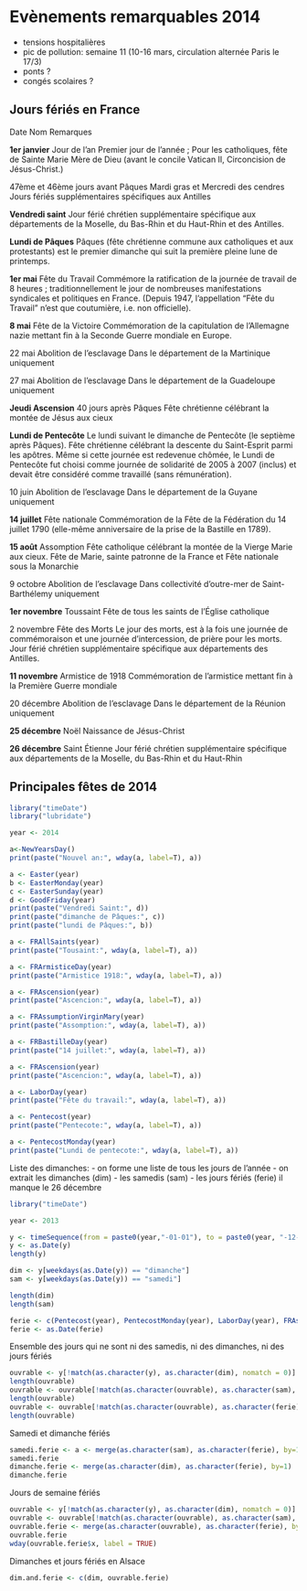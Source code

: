 Evènements remarquables 2014
========================================================

- tensions hospitalières
- pic de pollution: semaine 11 (10-16 mars, circulation alternée Paris le 17/3)
- ponts ?
- congés scolaires ?

Jours fériés en France
----------------------

Date   Nom 	Remarques

__1er janvier__ 	Jour de l’an 	Premier jour de l’année ; Pour les catholiques, fête de Sainte Marie Mère de Dieu (avant le concile Vatican II, Circoncision de Jésus-Christ.)

47ème et 46ème jours avant Pâques 	Mardi gras et Mercredi des cendres 	Jours fériés supplémentaires spécifiques aux Antilles

__Vendredi saint__ 	Jour férié chrétien supplémentaire spécifique aux départements de la Moselle, du Bas-Rhin et du Haut-Rhin et des Antilles.

__Lundi de Pâques__ 	Pâques (fête chrétienne commune aux catholiques et aux protestants) est le premier dimanche qui suit la première pleine lune de printemps.

__1er mai__ 	Fête du Travail 	Commémore la ratification de la journée de travail de 8 heures ; traditionnellement le jour de nombreuses manifestations syndicales et politiques en France. (Depuis 1947, l’appellation "Fête du Travail" n’est que coutumière, i.e. non officielle).

__8 mai__ 	Fête de la Victoire 	Commémoration de la capitulation de l'Allemagne nazie mettant fin à la Seconde Guerre mondiale en Europe.

22 mai 	Abolition de l’esclavage 	Dans le département de la Martinique uniquement

27 mai 	Abolition de l’esclavage 	Dans le département de la Guadeloupe uniquement

__Jeudi Ascension__ 40 jours après Pâques 	Fête chrétienne célébrant la montée de Jésus aux cieux

__Lundi de Pentecôte__ Le lundi suivant le dimanche de Pentecôte (le septième après Pâques). 	Fête chrétienne célébrant la descente du Saint-Esprit parmi les apôtres. Même si cette journée est redevenue chômée, le Lundi de Pentecôte fut choisi comme journée de solidarité de 2005 à 2007 (inclus) et devait être considéré comme travaillé (sans rémunération).

10 juin 	Abolition de l’esclavage 	Dans le département de la Guyane uniquement

__14 juillet__ 	Fête nationale 	Commémoration de la Fête de la Fédération du 14 juillet 1790 (elle-même anniversaire de la prise de la Bastille en 1789).

__15 août__ 	Assomption 	Fête catholique célébrant la montée de la Vierge Marie aux cieux. Fête de Marie, sainte patronne de la France et Fête nationale sous la Monarchie

9 octobre 	Abolition de l’esclavage 	Dans collectivité d'outre-mer de Saint-Barthélemy uniquement

__1er novembre__ 	Toussaint 	Fête de tous les saints de l’Église catholique

2 novembre 	Fête des Morts 	Le jour des morts, est à la fois une journée de commémoraison et une journée d'intercession, de prière pour les morts. Jour férié chrétien supplémentaire spécifique aux départements des Antilles.

__11 novembre__ 	Armistice de 1918 	Commémoration de l’armistice mettant fin à la Première Guerre mondiale

20 décembre 	Abolition de l’esclavage 	Dans le département de la Réunion uniquement

__25 décembre__ 	Noël 	Naissance de Jésus-Christ

__26 décembre__ 	Saint Étienne 	Jour férié chrétien supplémentaire spécifique aux départements de la Moselle, du Bas-Rhin et du Haut-Rhin

Principales fêtes de 2014
-------------------------

```r

library("timeDate")
library("lubridate")

year <- 2014

a<-NewYearsDay()
print(paste("Nouvel an:", wday(a, label=T), a))

a <- Easter(year)
b <- EasterMonday(year)
c <- EasterSunday(year)
d <- GoodFriday(year)
print(paste("Vendredi Saint:", d))
print(paste("dimanche de Pâques:", c))
print(paste("lundi de Pâques:", b))

a <- FRAllSaints(year)
print(paste("Tousaint:", wday(a, label=T), a))

a <- FRArmisticeDay(year)
print(paste("Armistice 1918:", wday(a, label=T), a))

a <- FRAscension(year)
print(paste("Ascencion:", wday(a, label=T), a))

a <- FRAssumptionVirginMary(year)
print(paste("Assomption:", wday(a, label=T), a))

a <- FRBastilleDay(year)
print(paste("14 juillet:", wday(a, label=T), a))

a <- FRAscension(year)
print(paste("Ascencion:", wday(a, label=T), a))

a <- LaborDay(year)
print(paste("Fête du travail:", wday(a, label=T), a))

a <- Pentecost(year)
print(paste("Pentecote:", wday(a, label=T), a))

a <- PentecostMonday(year)
print(paste("Lundi de pentecote:", wday(a, label=T), a))
```

Liste des dimanches:
- on forme une liste de tous les jours de l'année
- on extrait les dimanches (dim)
- les samedis (sam)
- les jours fériés (ferie) il manque le 26 décembre

```r
library("timeDate")

year <- 2013

y <- timeSequence(from = paste0(year,"-01-01"), to = paste0(year, "-12-31"), by = "day")
y <- as.Date(y)
length(y)

dim <- y[weekdays(as.Date(y)) == "dimanche"]
sam <- y[weekdays(as.Date(y)) == "samedi"]

length(dim)
length(sam)

ferie <- c(Pentecost(year), PentecostMonday(year), LaborDay(year), FRAscension(year), FRBastilleDay(year), FRAssumptionVirginMary(year), FRAscension(year), FRArmisticeDay(year),  FRAllSaints(year), GoodFriday(year), EasterMonday(year), NewYearsDay(year), ChristmasDay(year))
ferie <- as.Date(ferie)

```
Ensemble des jours qui ne sont ni des samedis, ni des dimanches, ni des jours fériés
```r
ouvrable <- y[!match(as.character(y), as.character(dim), nomatch = 0)]
length(ouvrable)
ouvrable <- ouvrable[!match(as.character(ouvrable), as.character(sam), nomatch = 0)]
length(ouvrable)
ouvrable <- ouvrable[!match(as.character(ouvrable), as.character(ferie), nomatch = 0)]
length(ouvrable)
```
Samedi et dimanche fériés
```r
samedi.ferie <- a <- merge(as.character(sam), as.character(ferie), by=1)
samedi.ferie
dimanche.ferie <- merge(as.character(dim), as.character(ferie), by=1)
dimanche.ferie
```

Jours de semaine fériés
```r
ouvrable <- y[!match(as.character(y), as.character(dim), nomatch = 0)]
ouvrable <- ouvrable[!match(as.character(ouvrable), as.character(sam), nomatch = 0)]
ouvrable.ferie <- merge(as.character(ouvrable), as.character(ferie), by=1)
ouvrable.ferie
wday(ouvrable.ferie$x, label = TRUE)
```
Dimanches et jours fériés en Alsace
```r
dim.and.ferie <- c(dim, ouvrable.ferie)

```

